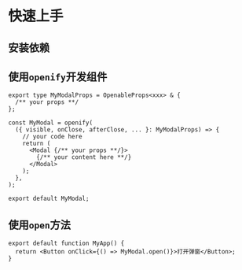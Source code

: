 
# 快速上手

## 安装依赖

<PackageManagerTabs command="install openify" />

## 使用`openify`开发组件

```tsx pure
export type MyModalProps = OpenableProps<xxx> & {
  /** your props **/
};

const MyModal = openify(
  ({ visible, onClose, afterClose, ... }: MyModalProps) => {
    // your code here
    return (
      <Modal {/** your props **/}>
        {/** your content here **/}
      </Modal>
    );
  },
);

export default MyModal;
```

## 使用`open`方法

```tsx pure
export default function MyApp() {
  return <Button onClick={() => MyModal.open()}>打开弹窗</Button>;
}
```
